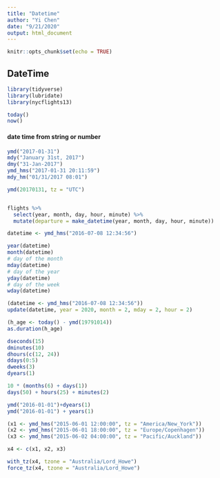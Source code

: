 ```yaml
---
title: "Datetime"
author: "Yi Chen"
date: "9/21/2020"
output: html_document
---
```


```r
knitr::opts_chunk$set(echo = TRUE)
```

## DateTime
```r
library(tidyverse)
library(lubridate)
library(nycflights13)

today()
now()
```

#### date time from string or number
```r
ymd("2017-01-31")
mdy("January 31st, 2017")
dmy("31-Jan-2017")
ymd_hms("2017-01-31 20:11:59")
mdy_hm("01/31/2017 08:01")

ymd(20170131, tz = "UTC")


flights %>% 
  select(year, month, day, hour, minute) %>% 
  mutate(departure = make_datetime(year, month, day, hour, minute))
```

```r
datetime <- ymd_hms("2016-07-08 12:34:56")

year(datetime)
month(datetime)
# day of the month
mday(datetime)
# day of the year
yday(datetime)
# day of the week
wday(datetime)
```



```r
(datetime <- ymd_hms("2016-07-08 12:34:56"))
update(datetime, year = 2020, month = 2, mday = 2, hour = 2)
```

```r
(h_age <- today() - ymd(19791014))
as.duration(h_age)

dseconds(15)
dminutes(10)
dhours(c(12, 24))
ddays(0:5)
dweeks(3)
dyears(1)
```


```r
10 * (months(6) + days(1))
days(50) + hours(25) + minutes(2)

ymd("2016-01-01")+dyears(1)
ymd("2016-01-01") + years(1)
```


```r
(x1 <- ymd_hms("2015-06-01 12:00:00", tz = "America/New_York"))
(x2 <- ymd_hms("2015-06-01 18:00:00", tz = "Europe/Copenhagen"))
(x3 <- ymd_hms("2015-06-02 04:00:00", tz = "Pacific/Auckland"))

x4 <- c(x1, x2, x3)

with_tz(x4, tzone = "Australia/Lord_Howe")
force_tz(x4, tzone = "Australia/Lord_Howe")
```

